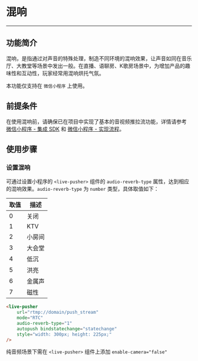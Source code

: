 # 混响

- - - 

## 功能简介

混响，是指通过对声音的特殊处理，制造不同环境的混响效果，让声音如同在音乐厅、大教堂等场景中发出一般。在直播、语聊房、K歌房场景中，为增加产品的趣味性和互动性，玩家经常用混响烘托气氛。

<Warning title="注意">

本功能仅支持在 `微信小程序` 上使用。

</Warning>


## 前提条件

在使用混响前，请确保已在项目中实现了基本的音视频推拉流功能，详情请参考 [微信小程序 - 集成 SDK](!SDK_Integration_WeChat) 和 [微信小程序 - 实现流程](!Solution_Implementation_WeChat)。

## 使用步骤

### 设置混响

可通过设置小程序的 `<live-pusher>` 组件的 `audio-reverb-type` 属性，达到相应的混响效果。`audio-reverb-type` 为 `number` 类型，具体取值如下：

  | 取值 | 描述 |
  |-------|--------|
  | 0 | 关闭 |
  | 1 | KTV |
  | 2 | 小房间 |
  | 3 | 大会堂 |
  | 4 | 低沉 |
  | 5 | 洪亮 |
  | 6 | 金属声 |
  | 7 | 磁性 |


```html
<live-pusher 
    url="rtmp://domain/push_stream" 
    mode="RTC" 
    audio-reverb-type="1" 
    autopush bindstatechange="statechange" 
    style="width: 300px; height: 225px;" 
/>
```

<Warning title="注意">


纯音频场景下需在 `<live-pusher>` 组件上添加 `enable-camera="false"`  

</Warning>


